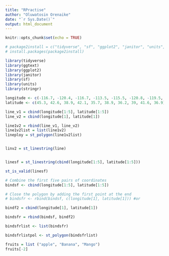 ```yaml
---
title: "RPractise"
author: "Oluwatosin Orenaike"
date: "`r Sys.Date()`"
output: html_document
---
```


```r
knitr::opts_chunk$set(echo = TRUE)
```

```r

# package2install = c("tidyverse", "sf", "ggplot2", "janitor", "units", "ggtext")
# install.packages(package2install)

library(tidyverse)
library(ggtext)
library(ggplot2)
library(janitor)
library(sf)
library(units)
library(stringr)

```
```r
longitude <- c(-116.7, -120.4, -116.7, -113.5, -115.5, -120.8, -119.5, -113.7, -113.7, -110.7)
latitude <- c(45.3, 42.6, 38.9, 42.1, 35.7, 38.9, 36.2, 39, 41.6, 36.9)

line_v1 = cbind(longitude[1:5], latitude[1:5])
line_v2 = cbind(longitude[1], latitude[1])

line1v2 = rbind(line_v1, line_v2)
line1v2list = list(line1v2)
lineploy = st_polygon(line1v2list)


linv2 = st_linestring(line)


linesf = st_linestring(cbind(longitude[1:5], latitude[1:5]))

st_is_valid(linesf)
```
```r
# Combine the first five pairs of coordinates
bindsf <- cbind(longitude[1:5], latitude[1:5])

# Close the polygon by adding the first point at the end
# bindsfr <- rbind(bindsf, c(longitude[1], latitude[1])) #or

bindf2 = cbind(longitude[1], latitude[1])

bindsfr = rbind(bindsf, bindf2)

bindsfrlist <- list(bindsfr)

bindsfrlistpol <- st_polygon(bindsfrlist)
```
```r
fruits = list ("apple", "Banana", "Mango")
fruits[-2]


```


```r

```

